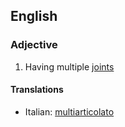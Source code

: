 ==English==

===Adjective===
{{en-adj}}

# Having multiple [[joint]]s

====Translations====
{{trans-top|having multiple joints}}
* Italian: [[multiarticolato]]
{{trans-mid}}
{{trans-bottom}}